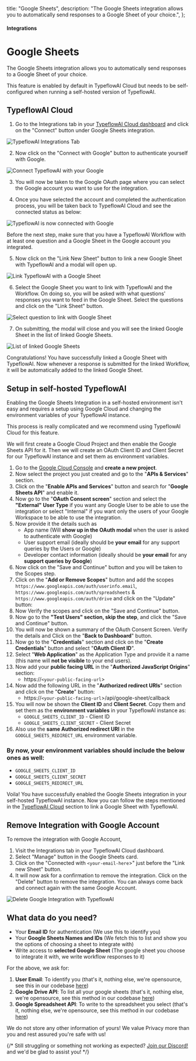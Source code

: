 

  title: "Google Sheets",
  description:
    "The Google Sheets integration allows you to automatically send responses to a Google Sheet of your choice.",
};

#### Integrations

# Google Sheets

The Google Sheets integration allows you to automatically send responses to a Google Sheet of your choice.

<Note>
  This feature is enabled by default in TypeflowAI Cloud but needs to be self-configured when running a
  self-hosted version of TypeflowAI.
</Note>

## TypeflowAI Cloud

1. Go to the Integrations tab in your [TypeflowAI Cloud dashboard](https://dashboard.typeflowai.com/) and click on the "Connect" button under Google Sheets integration.

<Image
  src={IntegrationTab}
  alt="TypeflowAI Integrations Tab"
  quality="100"
  className="max-w-full rounded-lg sm:max-w-3xl"
/>

2. Now click on the "Connect with Google" button to authenticate yourself with Google.

<Image
  src={ConnectWithGoogle}
  alt="Connect TypeflowAI with your Google"
  quality="100"
  className="max-w-full rounded-lg sm:max-w-3xl"
/>

3. You will now be taken to the Google OAuth page where you can select the Google account you want to use for the integration.

4. Once you have selected the account and completed the authentication process, you will be taken back to TypeflowAI Cloud and see the connected status as below:

<Image
  src={GoogleConnected}
  alt="TypeflowAI is now connected with Google"
  quality="100"
  className="max-w-full rounded-lg sm:max-w-3xl"
/>

<Note>

Before the next step, make sure that you have a TypeflowAI Workflow with at least one question and a Google Sheet in the Google account you integrated.

</Note>

5. Now click on the "Link New Sheet" button to link a new Google Sheet with TypeflowAI and a modal will open up.

<Image
  src={LinkWorkflowWithSheet}
  alt="Link TypeflowAI with a Google Sheet"
  quality="100"
  className="max-w-full rounded-lg sm:max-w-3xl"
/>

6. Select the Google Sheet you want to link with TypeflowAI and the Workflow. On doing so, you will be asked with what questions' responses you want to feed in the Google Sheet. Select the questions and click on the "Link Sheet" button.

<Image
  src={LinkWithQuestions}
  alt="Select question to link with Google Sheet"
  quality="100"
  className="max-w-full rounded-lg sm:max-w-3xl"
/>

7. On submitting, the modal will close and you will see the linked Google Sheet in the list of linked Google Sheets.

<Image
  src={ListLinkedWorkflows}
  alt="List of linked Google Sheets"
  quality="100"
  className="max-w-full rounded-lg sm:max-w-3xl"
/>

Congratulations! You have successfully linked a Google Sheet with TypeflowAI. Now whenever a response is submitted for the linked Workflow, it will be automatically added to the linked Google Sheet.

## Setup in self-hosted TypeflowAI

Enabling the Google Sheets Integration in a self-hosted environment isn't easy and requires a setup using Google Cloud and changing the environment variables of your TypeflowAI instance.

<Note>This process is really complicated and we recommend using TypeflowAI Cloud for this feature.</Note>

We will first create a Google Cloud Project and then enable the Google Sheets API for it. Then we will create an OAuth Client ID and Client Secret for our TypeflowAI instance and set them as environment variables.

1. Go to the [Google Cloud Console](https://console.cloud.google.com/) and **create a new project**.
2. Now select the project you just created and go to the "**APIs & Services**" section.
3. Click on the "**Enable APIs and Services**" button and search for "**Google Sheets API**" and enable it.
4. Now go to the "**OAuth Consent screen**" section and select the **"External" User Type** if you want any Google User to be able to use the integration or select "Internal" if you want only the users of your Google Workspace to be able to use the integration.
5. Now provide it the details such as
   - App name (Will **show up in the OAuth modal** when the user is asked to authenticate with Google)
   - User support email (ideally should be **your email** for any support queries by the Users or Google)
   - Developer contact information (ideally should be **your email** for any **support queries by Google**)
6. Now click on the "Save and Continue" button and you will be taken to the Scopes step.
7. Click on the "**Add or Remove Scopes**" button and add the scopes `https://www.googleapis.com/auth/userinfo.email`, `https://www.googleapis.com/auth/spreadsheets` & `https://www.googleapis.com/auth/drive` and click on the "Update" button:
8. Now Verify the scopes and click on the "Save and Continue" button.
9. Now go to the **"Test Users" section, skip the step**, and click the "Save and Continue" button.
10. You will now be shown a summary of the OAuth Consent Screen. Verify the details and Click on the "**Back to Dashboard**" button.
11. Now go to the "**Credentials**" section and click on the "**Create Credentials**" button and select "**OAuth Client ID**".
12. Select "**Web Application**" as the Application Type and provide it a name (this name will **not be visible** to your end users).
13. Now add your **public facing URL** in the "**Authorized JavaScript Origins**" section:
    - https://`<your-public-facing-url`>
14. Now add the following URL in the "**Authorized redirect URIs**" section and click on the "**Create**" button:
    - https://`<your-public-facing-url`>/api/google-sheet/callback
15. You will now be shown the **Client ID** and **Client Secret**. Copy them and set them as the **environment variables** in your TypeflowAI instance as:
    - `GOOGLE_SHEETS_CLIENT_ID` - Client ID
    - `GOOGLE_SHEETS_CLIENT_SECRET` - Client Secret
16. Also use the **same Authorized redirect URI** in the `GOOGLE_SHEETS_REDIRECT_URL` environment variable.

### By now, your environment variables should include the below ones as well:

- `GOOGLE_SHEETS_CLIENT_ID`
- `GOOGLE_SHEETS_CLIENT_SECRET`
- `GOOGLE_SHEETS_REDIRECT_URL`

Voila! You have successfully enabled the Google Sheets integration in your self-hosted TypeflowAI instance. Now you can follow the steps mentioned in the [TypeflowAI Cloud](#typeflowai-cloud) section to link a Google Sheet with TypeflowAI.

## Remove Integration with Google Account

To remove the integration with Google Account,

1. Visit the Integrations tab in your TypeflowAI Cloud dashboard.
2. Select "Manage" button in the Google Sheets card.
3. Click on the "Connected with `<your-email-here`>" just before the "Link new Sheet" button.
4. It will now ask for a confirmation to remove the integration. Click on the "Delete" button to remove the integration. You can always come back and connect again with the same Google Account.

<Image
  src={DeleteConnection}
  alt="Delete Google Integration with TypeflowAI"
  quality="100"
  className="max-w-full rounded-lg sm:max-w-3xl"
/>

## What data do you need?

- Your **Email ID** for authentication (We use this to identify you)
- Your **Google Sheets Names and IDs** (We fetch this to list and show you the options of choosing a sheet to integrate with)
- Write access to **selected Google Sheet** (The google sheet you choose to integrate it with, we write workflow responses to it)

For the above, we ask for:

1. **User Email**: To identify you (that's it, nothing else, we're opensource, see this in our codebase [here](https://github.com/TypeflowAI/typeflowai/blob/main/apps/web/app/api/google-sheet/callback/route.ts#L47C17-L47C25))
1. **Google Drive API**: To list all your google sheets (that's it, nothing else, we're opensource, see this method in our codebase [here](https://github.com/TypeflowAI/typeflowai/blob/main/packages/lib/googleSheet/service.ts#L13))
1. **Google Spreadsheet API**: To write to the spreadsheet you select (that's it, nothing else, we're opensource, see this method in our codebase [here](https://github.com/TypeflowAI/typeflowai/blob/main/packages/lib/googleSheet/service.ts#L70))

<Note>
  We do not store any other information of yours! We value Privacy more than you and rest assured you're safe
  with us!
</Note>

{/* Still struggling or something not working as expected? [Join our Discord!](https://typeflowai.com/discord) and we'd be glad to assist you! */}
